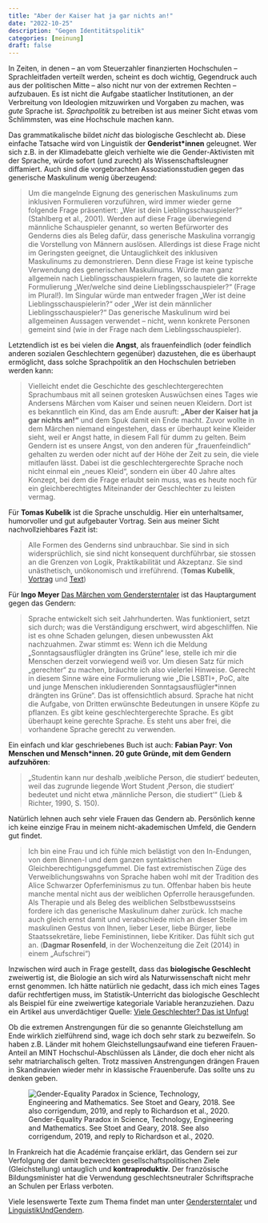 ```yaml
---
title: "Aber der Kaiser hat ja gar nichts an!"
date: "2022-10-25"
description: "Gegen Identitätspolitik"
categories: [meinung]
draft: false
---
```





In Zeiten, in denen -- an vom Steuerzahler finanzierten Hochschulen -- Sprachleitfaden verteilt werden, scheint es doch wichtig, Gegendruck auch aus der politischen Mitte -- also nicht nur von der extremen Rechten -- aufzubauen. Es ist nicht die Aufgabe staatlicher Institutionen, an der Verbreitung von Ideologien mitzuwirken und Vorgaben zu machen, was *gute* Sprache ist. *Sprachpolitik* zu betreiben ist aus meiner Sicht etwas vom Schlimmsten, was eine Hochschule machen kann. 



Das grammatikalische bildet *nicht* das biologische Geschlecht ab. Diese einfache Tatsache wird von Linguistik der **Genderist\*innen** geleugnet. Wer sich z.B. in der Klimadebatte gleich verhielte wie die Gender-Aktivisten mit der Sprache, würde sofort (und zurecht) als Wissenschaftsleugner diffamiert. Auch sind die vorgebrachten Assoziationsstudien gegen das generische Maskulinum wenig überzeugend:


> Um die mangelnde Eignung des generischen Maskulinums zum inklusiven Formulieren vorzuführen, wird immer wieder gerne folgende
> Frage präsentiert: „Wer ist dein Lieblingsschauspieler?“ (Stahlberg
> et al., 2001). Werden auf diese Frage überwiegend männliche Schauspieler genannt, so werten Befürworter des Genderns dies als Beleg dafür,
> dass generische Maskulina vorrangig die Vorstellung von Männern auslösen. Allerdings ist diese Frage nicht im Geringsten geeignet, die Untauglichkeit des inklusiven Maskulinums zu demonstrieren. Denn diese
> Frage ist keine typische Verwendung des generischen Maskulinums.
> Würde man ganz allgemein nach Lieblingsschauspielern fragen, so lautete die korrekte Formulierung „Wer/welche sind deine Lieblingsschauspieler?“ (Frage im Plural!). Im Singular würde man entweder fragen
> „Wer ist deine Lieblingsschauspielerin?“ oder „Wer ist dein männlicher
> Lieblingsschauspieler?“ Das generische Maskulinum wird bei allgemeinen
> Aussagen verwendet – nicht, wenn konkrete Personen gemeint sind (wie
> in der Frage nach dem Lieblingsschauspieler).

Letztendlich ist es bei vielen die **Angst**, als frauenfeindlich (oder feindlich anderen sozialen Geschlechtern  gegenüber) dazustehen, die es überhaupt ermöglicht, dass solche Sprachpolitik an den Hochschulen betrieben werden kann:


> Vielleicht endet die Geschichte des geschlechtergerechten Sprachumbaus mit all seinen grotesken Auswüchsen eines Tages wie Andersens
> Märchen vom Kaiser und seinen neuen Kleidern. Dort ist es bekanntlich
> ein Kind, das am Ende ausruft: **„Aber der Kaiser hat ja gar nichts an!“**
> und dem Spuk damit ein Ende macht. Zuvor wollte in dem Märchen
> niemand eingestehen, dass er überhaupt keine Kleider sieht, weil er Angst
> hatte, in diesem Fall für dumm zu gelten. Beim Gendern ist es unsere
> Angst, von den anderen für „frauenfeindlich“ gehalten zu werden oder
> nicht auf der Höhe der Zeit zu sein, die viele mitlaufen lässt. Dabei ist die geschlechtergerechte Sprache noch nicht einmal ein „neues Kleid“, sondern ein über 40 Jahre altes Konzept, bei dem die Frage erlaubt sein
> muss, was es heute noch für ein gleichberechtigtes Miteinander der Geschlechter zu leisten vermag.


Für **Tomas Kubelik** ist die Sprache unschuldig. Hier ein unterhaltsamer, humorvoller und gut aufgebauter Vortrag. Sein aus meiner Sicht nachvollziehbares Fazit ist:

> Alle Formen des Genderns sind unbrauchbar.
> Sie sind in sich widersprüchlich, sie sind nicht konsequent durchführbar, sie stossen an die Grenzen von Logik, Praktikabilität und Akzeptanz. Sie sind unästhetisch, unökonomisch und irreführend. (**Tomas Kubelik**, [Vortrag](https://youtu.be/Ri-kVYDTEAk) und [Text](https://www.fazitmagazin.at/2014/04/das-missverstaendnis-vom-grammatikalischen-geschlecht/))



Für **Ingo Meyer** [Das Märchen vom Gendersterntaler](https://www.berliner-zeitung.de/wochenende/gendern-ist-eine-sprachliche-katastrophe-li.158476)
ist das Hauptargument gegen das Gendern:

> Sprache entwickelt sich seit Jahrhunderten. Was funktioniert, setzt sich durch;
> was die Verständigung erschwert, wird abgeschliffen. Nie ist es ohne Schaden gelungen, diesen
> unbewussten Akt nachzuahmen. Zwar stimmt es: Wenn ich die Meldung „Sonntagsausflügler
> drängten ins Grüne“ lese, stelle ich mir die Menschen derzeit vorwiegend weiß vor. Um diesen
> Satz für mich „gerechter“ zu machen, bräuchte ich also vielerlei Hinweise. Gerecht in diesem
> Sinne wäre eine Formulierung wie „Die LSBTI+, PoC, alte und junge Menschen inkludierenden
> Sonntagsausflügler*innen drängten ins Grüne“. Das ist offensichtlich absurd. Sprache hat nicht
> die Aufgabe, von Dritten erwünschte Bedeutungen in unsere Köpfe zu pflanzen. Es gibt keine
> geschlechtergerechte Sprache. Es gibt überhaupt keine gerechte Sprache. Es steht uns aber frei,
> die vorhandene Sprache gerecht zu verwenden.


Ein einfach und klar geschriebenes Buch ist auch: **Fabian Payr**: __Von Menschen und Mensch\*innen. 20 gute Gründe, mit dem Gendern aufzuhören__:

> „Studentin kann nur deshalb ‚weibliche Person, die studiert‘ bedeuten, weil
> das zugrunde liegende Wort Student ‚Person, die studiert‘ bedeutet und
> nicht etwa ‚männliche Person, die studiert‘“ (Lieb & Richter, 1990, S. 150).



Natürlich lehnen auch sehr viele Frauen das Gendern ab. Persönlich kenne ich keine einzige Frau in meinem nicht-akademischen Umfeld, die Gendern gut findet. 

> Ich bin eine Frau und ich fühle mich belästigt von den In-Endungen, von dem Binnen-I und dem ganzen syntaktischen Gleichberechtigungsgefummel. Die fast extremistischen Züge des Verweiblichungswahns von Sprache haben wohl mit der Tradition des Alice Schwarzer Opferfeminismus zu tun. Offenbar haben bis heute manche mental nicht aus der weiblichen Opferrolle herausgefunden. Als Therapie und als Beleg des weiblichen Selbstbewusstseins fordere ich das generische Maskulinum daher zurück.  Ich mache auch gleich ernst damit und verabschiede mich an dieser Stelle im maskulinen Gestus von Ihnen, lieber Leser, liebe Bürger, liebe Staatssekretäre, liebe Feministinnen, liebe Kritiker. Das fühlt sich gut an. (**Dagmar Rosenfeld**, in der Wochenzeitung die Zeit (2014) in einem „Aufschrei“)


Inzwischen wird auch in Frage gestellt, dass das **biologische Geschlecht** zweiwertig ist, die Biologie an sich wird als Naturwissenschaft nicht mehr ernst genommen. Ich hätte natürlich nie gedacht, dass ich mich eines Tages dafür rechtfertigen muss, im Statistik-Unterricht das biologische Geschlecht als Beispiel für eine zweiwertige kategoriale Variable heranzuziehen. Dazu ein Artikel aus unverdächtiger Quelle:
[Viele Geschlechter? Das ist Unfug!](https://www.emma.de/artikel/viele-geschlechter-das-ist-unfug-339689)


[^1]: Personen, die studieren


Ob die extremen Anstrengungen für die so genannte Gleichstellung am Ende wirklich zielführend sind, wage ich doch sehr stark zu bezweifeln. So haben z.B. Länder mit hohem Gleichstellungsaufwand eine tieferen Frauen-Anteil an MINT Hochschul-Abschlüssen als Länder, die doch eher nicht als sehr matriarchalisch gelten. Trotz massiven Anstrengungen drängen Frauen in Skandinavien wieder mehr in klassische Frauenberufe. Das sollte uns zu denken geben. 




![Gender-Equality Paradox in Science, Technology,
      Engineering and Mathematics. See Stoet and Geary, 2018. See also
      corrigendum, 2019, and reply to
      Richardson et al., 2020.](gendergap1.jpg)

In Frankreich hat die Académie française erklärt, das Gendern sei zur Verfolgung der damit bezweckten gesellschaftspolitischen Ziele (Gleichstellung) untauglich und **kontraproduktiv**. Der französische Bildungsminister hat die Verwendung geschlechtsneutraler Schriftsprache an Schulen per Erlass verboten.



Viele lesenswerte Texte zum Thema findet man unter [Gendersterntaler](https://www.gendersterntaler.de/) und [LinguistikUndGendern](https://www.linguistik-vs-gendern.de/). 


